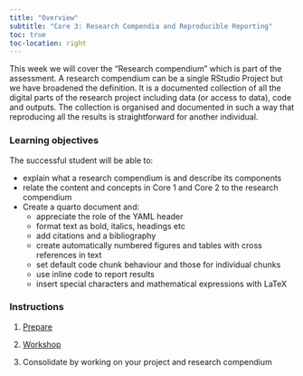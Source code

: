 ```yaml
---
title: "Overview"
subtitle: "Core 3: Research Compendia and Reproducible Reporting"
toc: true
toc-location: right
---
```


This week we will cover the "Research compendium" which is part of the assessment. A research compendium can be a single RStudio Project but we have broadened the definition. It is a documented collection of all the digital parts of the research project including data (or access to data), code and outputs. The collection is organised and documented in such a way that reproducing all the results is straightforward for another individual.

### Learning objectives

The successful student will be able to:

-   explain what a research compendium is and describe its components
-   relate the content and concepts in Core 1 and Core 2 to the
    research compendium
-   Create a quarto document and:
    -   appreciate the role of the YAML header 
    -   format text as bold, italics, headings etc
    -   add citations and a bibliography
    -   create automatically numbered figures and tables with cross references in text
    -   set default code chunk behaviour and those for individual chunks 
    -   use inline code to report results
    -   insert special characters and mathematical expressions with LaTeX


### Instructions

1.  [Prepare](study_before_workshop.qmd)


2.  [Workshop](workshop.qmd)


3.  Consolidate by working on your project and research compendium

